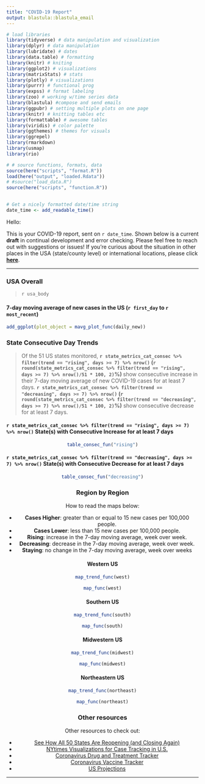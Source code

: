 ```yaml
---
title: "COVID-19 Report"
output: blastula::blastula_email
---
```



```r
# load libraries
library(tidyverse) # data manipulation and visualization
library(dplyr) # data manipulation
library(lubridate) # dates
library(data.table) # formatting 
library(knitr) # kniting 
library(ggplot2) # visualizations
library(matrixStats) # stats
library(plotly) # visualizations
library(purrr) # functional prog
library(expss) # format labeling 
library(zoo) # working w/time series data
library(blastula) #compose and send emails 
library(ggpubr) # setting multiple plots on one page
library(knitr) # knitting tables etc 
library(formattable) # awesome tables
library(viridis) # color palette
library(ggthemes) # themes for visuals
library(ggrepel)
library(rmarkdown)
library(usmap)
library(rio)

# # source functions, formats, data
source(here("scripts", "format.R"))
load(here("output", "loaded.Rdata"))
# #source("load_data.R")
source(here("scripts", "function.R"))

 
# Get a nicely formatted date/time string
date_time <- add_readable_time()

```


Hello:

This is your COVID-19 report, sent on `r date_time`. Shown below is a current **draft** in continual development and error checking. Please feel free to reach out with suggestions or issues! If you're curious about the situation in other places in the USA (state/county level) or international locations, please click [**here**](http://ec2-3-17-139-199.us-east-2.compute.amazonaws.com:3838/shiny_covid19_aws/).

---


### USA Overall

> `r usa_body`    

#### 7-day moving average of new cases in the US (`r first_day` to `r most_recent`)
```r

add_ggplot(plot_object = mavg_plot_func(daily_new))

```

### State Consecutive Day Trends 

> Of the 51 US states monitored, **`r state_metrics_cat_consec %>% filter(trend == "rising", days >= 7) %>% nrow()` (`r round(state_metrics_cat_consec %>% filter(trend == "rising", days >= 7) %>% nrow()/51 * 100, 2)`%) ** show consecutive increase in their 7-day moving average of new COVID-19 cases for at least 7 days. **`r state_metrics_cat_consec %>% filter(trend == "decreasing", days >= 7) %>% nrow()` (`r round(state_metrics_cat_consec %>% filter(trend == "decreasing", days >= 7) %>% nrow()/51 * 100, 2)`%)** show consecutive decrease for at least 7 days.
 
#### **`r state_metrics_cat_consec %>% filter(trend == "rising", days >= 7) %>% nrow()`** State(s) with Consecutive Increase for at least 7 days
<center>
```r
table_consec_fun("rising")
```
</center>


####  **`r state_metrics_cat_consec %>% filter(trend == "decreasing", days >= 7) %>% nrow()`** State(s) with Consecutive Decrease for at least 7 days

<center>
```r
table_consec_fun("decreasing")
```


### Region by Region 

How to read the maps below:    

*  **Cases Higher**: greater than or equal to 15 new cases per 100,000 people.   
*  **Cases Lower**: less than 15 new cases per 100,000 people.   
*  **Rising**: increase in the 7-day moving average, week over week.   
*  **Decreasing**: decrease in the 7-day moving average, week over week.  
*  **Staying**: no change in the 7-day moving average,  week over weeks

#### **Western US**

<center>
```r
map_trend_func(west)
```
</center>

<center>
```r
map_func(west)
```
</center>

#### **Southern US**

<center>
```r
map_trend_func(south)
```
</center>

<center>
```r
map_func(south)
```
</center>

#### **Midwestern US**
<center>
```r
map_trend_func(midwest)

```
</center>

<center>
```r
map_func(midwest)

```
</center>

#### **Northeastern US**
<center>
```r
map_trend_func(northeast)
```
</center>

<center>
```r
map_func(northeast)
```
</center>

  

### Other resources
Other resources to check out:

*  [See How All 50 States Are Reopening (and Closing Again)](https://www.nytimes.com/interactive/2020/us/states-reopen-map-coronavirus.html)
*  [NYtimes Visualizations for Case Tracking in U.S.](https://www.nytimes.com/interactive/2020/us/coronavirus-us-cases.html)
*  [Coronavirus Drug and Treatment Tracker](https://www.nytimes.com/interactive/2020/science/coronavirus-drugs-treatments.html)
*  [Coronavirus Vaccine Tracker](https://www.nytimes.com/interactive/2020/science/coronavirus-vaccine-tracker.html)
*  [US Projections](https://covid19.healthdata.org/united-states-of-america?view=total-deaths&tab=trend)


---
